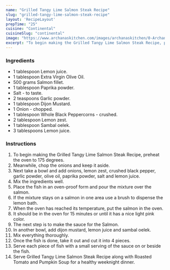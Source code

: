 ---
name: "Grilled Tangy Lime Salmon Steak Recipe"
slug: "grilled-tangy-lime-salmon-steak-recipe"
layout: 'RecipeLayout'
prepTime: "25"
cuisine: "Continental"
cuisineSlug: "continental"
image: "https://www.archanaskitchen.com/images/archanaskitchen/0-Archanas-Kitchen-Recipes/2018/Grilled_Tangy_Lime_Salmon_Steak_Recipe-1.jpg"
excerpt: "To begin making the Grilled Tangy Lime Salmon Steak Recipe, preheat the oven to 175 degrees"
---

### Ingredients

- 1 tablespoon Lemon juice.
- 1 tablespoon Extra Virgin Olive Oil.
- 500 grams Salmon fillet.
- 1 tablespoon Paprika powder.
- Salt - to taste.
- 2 teaspoons Garlic powder.
- 1 tablespoon Dijon Mustard.
- 1 Onion - chopped.
- 1 tablespoon Whole Black Peppercorns - crushed.
- 2 tablespoon Lemon zest.
- 1 tablespoon Sambal oelek.
- 3 tablespoons Lemon juice.

### Instructions

1. To begin making the Grilled Tangy Lime Salmon Steak Recipe, preheat the oven to 175 degrees.
1. Meanwhile, chop the onions and keep it aside.
1. Next take a bowl and add onions, lemon zest, crushed black pepper, garlic powder, olive oil, paprika powder, salt and lemon juice.
1.  Mix the ingredients well.
1. Place the fish in an oven-proof form and pour the mixture over the salmon.
1. If the mixture stays on a salmon in one area use a brush to dispense the lemon bath.
1. When the oven has reached its temperature, put the salmon in the oven.
1. It should be in the oven for 15 minutes or until it has a nice light pink color.
1. The next step is to make the sauce for the Salmon.
1. In another bowl, add dijon mustard, lemon juice and sambal oelek.
1. Mix everything thoroughly.
1. Once the fish is done, take it out and cut it into 4 pieces.
1. Serve each piece of fish with a small serving of the sauce on or beside the fish.
1. Serve Grilled Tangy Lime Salmon Steak Recipe along with Roasted Tomato and Pumpkin Soup for a healthy weeknight dinner.
